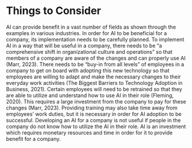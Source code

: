 # Things to Consider

AI can provide benefit in a vast number of fields as shown through the examples in various industries. In order for AI to be beneficial for a company, its implementation needs to be carefully planned. To implement AI in a way that will be useful in a company, there needs to be “a comprehensive shift in organizational culture and operations” so that members of a company are aware of the changes and can properly use AI (Marr, 2023). There needs to be “buy-in from all levels” of employees in a company to get on board with adopting this new technology so that employees are willing to adapt and make the necessary changes to their everyday work activities (The Biggest Barriers to Technology Adoption in Business, 2021). Certain employees will need to be retrained so that they are able to utilize and understand how to use AI in their role (Fleming, 2020). This requires a large investment from the company to pay for these changes (Marr, 2023). Providing training may also take time away from employees’ work duties, but it is necessary in order for AI adoption to be successful. Developing an AI for a company is not useful if people in the company do not  know how to utilize the AI in their role. AI is an investment which requires monetary resources and time in order for it to provide benefit for a company.